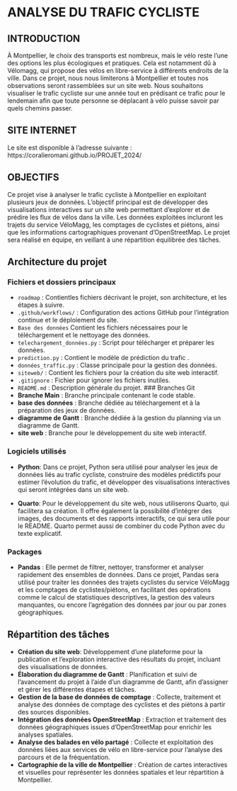 # ANALYSE DU TRAFIC CYCLISTE

## INTRODUCTION
À Montpellier, le choix des transports est nombreux, mais le vélo reste l'une des options les plus écologiques et pratiques. Cela est notamment dû à Vélomagg, qui propose des vélos en libre-service à différents endroits de la ville.
Dans ce projet, nous nous limiterons à Montpellier et toutes nos observations seront rassemblées sur un site web. Nous souhaitons visualiser le trafic cycliste sur une année tout en prédisant ce trafic pour le lendemain afin que toute personne se déplacant à vélo puisse savoir par quels chemins passer.

## SITE INTERNET
Le site est disponible à l'adresse suivante :
https://coralieromani.github.io/PROJET_2024/

## OBJECTIFS 
Ce projet vise à analyser le trafic cycliste à Montpellier en exploitant plusieurs jeux de données. L'objectif principal est de développer des visualisations interactives sur un site web permettant d'explorer et de prédire les flux de vélos dans la ville. Les données exploitées incluront les trajets du service VéloMagg, les comptages de cyclistes et piétons, ainsi que les informations cartographiques provenant d'OpenStreetMap.
Le projet sera réalisé en équipe, en veillant à une répartition équilibrée des tâches. 

## Architecture du projet

### Fichiers et dossiers principaux

- `roadmap` : Contientles fichiers décrivant le projet, son architecture, et les étapes à suivre.
- `.github/workflows/` : Configuration des actions GitHub pour l'intégration continue et le déploiement du site.
- `Base des données` Contient les fichiers nécessaires pour le téléchargement et le nettoyage des données.
- `telechargement_données.py` : Script pour télécharger et préparer les données.
- `prediction.py` : Contient le modèle de prédiction du trafic .
 - `données_traffic.py` : Classe principale pour la gestion des données.
- `siteweb/` : Contient les fichiers pour la création du site web interactif.
- `.gitignore` : Fichier pour ignorer les fichiers inutiles.
- `README.md` : Description générale du projet.
### Branches Git
- **Branche Main** : Branche principale contenant le code stable.
- **base des données** : Branche dédiée au téléchargement et à la préparation des jeux de données.
- **diagramme de Gantt** : Branche dédiée à la gestion du planning via un diagramme de Gantt.
- **site web** : Branche pour le développement du site web interactif.

### Logiciels utilisés
- **Python**:
Dans ce projet, Python sera utilisé pour analyser les jeux de données liés au trafic cycliste, construire des modèles prédictifs pour estimer l’évolution du trafic, et développer des visualisations interactives qui seront intégrées dans un site web. 

- **Quarto**:
  Pour le développement du site web, nous utiliserons Quarto, qui facilitera sa création. Il offre également la possibilité d'intégrer des images, des documents et des rapports interactifs, ce qui sera utile pour le README. Quarto permet aussi de combiner du code Python avec du texte explicatif.

### Packages
- **Pandas** :
 Elle permet de filtrer, nettoyer, transformer et analyser rapidement des ensembles de données. Dans ce projet, Pandas sera utilisé pour traiter les données des trajets cyclistes du service VéloMagg et les comptages de cyclistes/piétons, en facilitant des opérations comme le calcul de statistiques descriptives, la gestion des valeurs manquantes, ou encore l’agrégation des données par jour ou par zones géographiques.


## Répartition des tâches
- **Création du site web**: Développement d'une plateforme pour la publication et l'exploration interactive des résultats du projet, incluant des visualisations de données.
- **Élaboration du diagramme de Gantt** : Planification et suivi de l'avancement du projet à l'aide d'un diagramme de Gantt, afin d'assigner et gérer les différentes étapes et tâches.
- **Gestion de la base de données de comptage** : Collecte, traitement et analyse des données de comptage des cyclistes et des piétons à partir des sources disponibles.
- **Intégration des données OpenStreetMap** : Extraction et traitement des données géographiques issues d'OpenStreetMap pour enrichir les analyses spatiales.
- **Analyse des balades en vélo partagé** : Collecte et exploitation des données liées aux services de vélo en libre-service pour l'analyse des parcours et de la fréquentation.
- **Cartographie de la ville de Montpellier** : Création de cartes interactives et visuelles pour représenter les données spatiales et leur répartition à Montpellier.